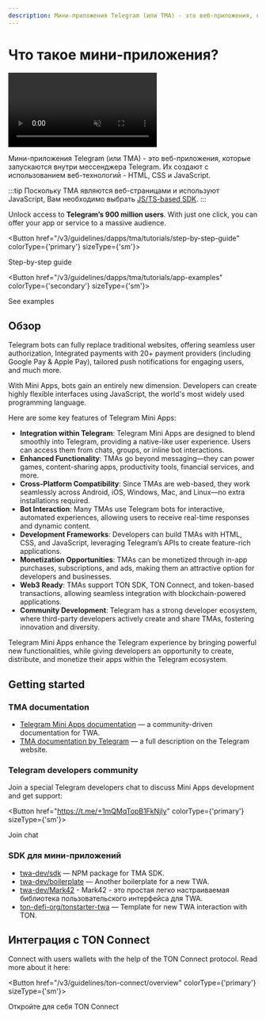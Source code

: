 ```yaml
---
description: Мини-приложения Telegram (или TMA) - это веб-приложения, которые запускаются внутри мессенджера Telegram. Их создают с использованием веб-технологий - HTML, CSS и JavaScript.
---
```



# Что такое мини-приложения?

<div style={{width: '100%', textAlign:'center', margin: '10pt auto'}}>
  <video style={{width: '100%',maxWidth: '600px', borderRadius: '10pt'}} muted={true} autoPlay={true} loop={true}>.
    <source src="/files/twa.mp4" type="video/mp4" />

```
Your browser does not support the video tag.
```

</video>
</div>

Мини-приложения Telegram (или TMA) - это веб-приложения, которые запускаются внутри мессенджера Telegram. Их создают с использованием веб-технологий - HTML, CSS и JavaScript.

:::tip
Поскольку TMA являются веб-страницами и используют JavaScript, Вам необходимо выбрать [JS/TS-based SDK](/v3/guidelines/dapps/apis-sdks/sdk#typescript--javascript).
:::

Unlock access to **Telegram’s 900 million users**. With just one click, you can offer your app or service to a massive audience.

<Button href="/v3/guidelines/dapps/tma/tutorials/step-by-step-guide" colorType={'primary'} sizeType={'sm'}>

Step-by-step guide

</Button>

<Button href="/v3/guidelines/dapps/tma/tutorials/app-examples" colorType={'secondary'} sizeType={'sm'}>

See examples

</Button>

## Обзор

Telegram bots can fully replace traditional websites, offering seamless user authorization, Integrated payments with 20+ payment providers (including Google Pay & Apple Pay), tailored push notifications for engaging users, and much more.

With Mini Apps, bots gain an entirely new dimension. Developers can create highly flexible interfaces using JavaScript, the world's most widely used programming language.

Here are some key features of Telegram Mini Apps:

- **Integration within Telegram**: Telegram Mini Apps are designed to blend smoothly into Telegram, providing a native-like user experience. Users can access them from chats, groups, or inline bot interactions.
- **Enhanced Functionality**: TMAs go beyond messaging—they can power games, content-sharing apps, productivity tools, financial services, and more.
- **Cross-Platform Compatibility**: Since TMAs are web-based, they work seamlessly across Android, iOS, Windows, Mac, and Linux—no extra installations required.
- **Bot Interaction**: Many TMAs use Telegram bots for interactive, automated experiences, allowing users to receive real-time responses and dynamic content.
- **Development Frameworks**: Developers can build TMAs with HTML, CSS, and JavaScript, leveraging Telegram’s APIs to create feature-rich applications.
- **Monetization Opportunities**: TMAs can be monetized through in-app purchases, subscriptions, and ads, making them an attractive option for developers and businesses.
- **Web3 Ready**: TMAs support TON SDK, TON Connect, and token-based transactions, allowing seamless integration with blockchain-powered applications.
- **Community Development**: Telegram has a strong developer ecosystem, where third-party developers actively create and share TMAs, fostering innovation and diversity.

Telegram Mini Apps enhance the Telegram experience by bringing powerful new functionalities, while giving developers an opportunity to create, distribute, and monetize their apps within the Telegram ecosystem.

## Getting started

### TMA documentation

- [Telegram Mini Apps documentation](https://docs.telegram-mini-apps.com) — a community-driven documentation for TWA.
- [TMA documentation by Telegram](https://core.telegram.org/bots/webapps) — a full description on the Telegram website.

### Telegram developers community

Join a special Telegram developers chat to discuss Mini Apps development and get support:

<Button href="https://t.me/+1mQMqTopB1FkNjIy" colorType={'primary'} sizeType={'sm'}>

Join chat

</Button>

### SDK для мини-приложений

- [twa-dev/sdk](https://github.com/twa-dev/sdk) — NPM package for TMA SDK.
- [twa-dev/boilerplate](https://github.com/twa-dev/Boilerplate) — Another boilerplate for a new TWA.
- [twa-dev/Mark42](https://github.com/twa-dev/Mark42) - Mark42 - это простая легко настраиваемая библиотека пользовательского интерфейса для TWA.
- [ton-defi-org/tonstarter-twa](https://github.com/ton-defi-org/tonstarter-twa) — Template for new TWA interaction with TON.

## Интеграция с TON Connect

Connect with users wallets with the help of the TON Connect protocol. Read more about it here:

<Button href="/v3/guidelines/ton-connect/overview" colorType={'primary'} sizeType={'sm'}>

Откройте для себя TON Connect

</Button>

<Feedback />
